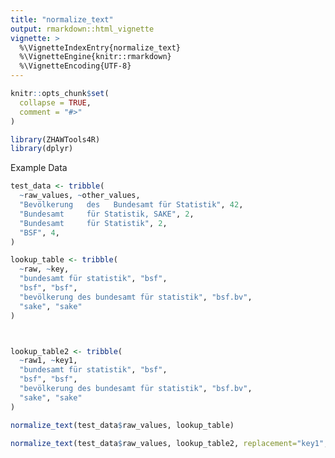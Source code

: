 ```yaml
---
title: "normalize_text"
output: rmarkdown::html_vignette
vignette: >
  %\VignetteIndexEntry{normalize_text}
  %\VignetteEngine{knitr::rmarkdown}
  %\VignetteEncoding{UTF-8}
---
```


```r
knitr::opts_chunk$set(
  collapse = TRUE,
  comment = "#>"
)
```

```r
library(ZHAWTools4R)
library(dplyr)
```
Example Data

```r
test_data <- tribble(
  ~raw_values, ~other_values,
  "Bevölkerung   des   Bundesamt für Statistik", 42,
  "Bundesamt     für Statistik, SAKE", 2,
  "Bundesamt     für Statistik", 2,
  "BSF", 4,
)

lookup_table <- tribble(
  ~raw, ~key,
  "bundesamt für statistik", "bsf",
  "bsf", "bsf",
  "bevölkerung des bundesamt für statistik", "bsf.bv",
  "sake", "sake"
) 



lookup_table2 <- tribble(
  ~raw1, ~key1,
  "bundesamt für statistik", "bsf",
  "bsf", "bsf",
  "bevölkerung des bundesamt für statistik", "bsf.bv",
  "sake", "sake"
) 

```



```r
normalize_text(test_data$raw_values, lookup_table)


```
```r
normalize_text(test_data$raw_values, lookup_table2, replacement="key1", pattern="raw1")
```
